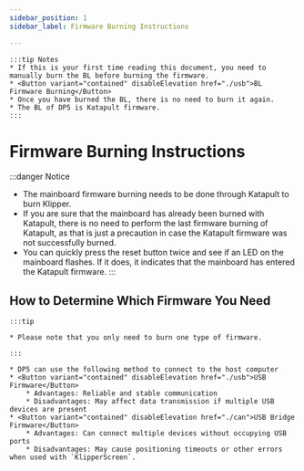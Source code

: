 ```yaml
---
sidebar_position: 1
sidebar_label: Firmware Burning Instructions

---
```





    :::tip Notes
    * If this is your first time reading this document, you need to manually burn the BL before burning the firmware.
    * <Button variant="contained" disableElevation href="./usb">BL Firmware Burning</Button>
    * Once you have burned the BL, there is no need to burn it again.
    * The BL of DP5 is Katapult firmware.
    :::


# Firmware Burning Instructions

:::danger Notice
* The mainboard firmware burning needs to be done through Katapult to burn Klipper.
* If you are sure that the mainboard has already been burned with Katapult, there is no need to perform the last firmware burning of Katapult, as that is just a precaution in case the Katapult firmware was not successfully burned.
* You can quickly press the reset button twice and see if an LED on the mainboard flashes. If it does, it indicates that the mainboard has entered the Katapult firmware.
:::

## How to Determine Which Firmware You Need

    :::tip

    * Please note that you only need to burn one type of firmware.

    :::
    
    * DP5 can use the following method to connect to the host computer
    * <Button variant="contained" disableElevation href="./usb">USB Firmware</Button>
        * Advantages: Reliable and stable communication
        * Disadvantages: May affect data transmission if multiple USB devices are present
    * <Button variant="contained" disableElevation href="./can">USB Bridge Firmware</Button>
        * Advantages: Can connect multiple devices without occupying USB ports
        * Disadvantages: May cause positioning timeouts or other errors when used with `KlipperScreen`.
